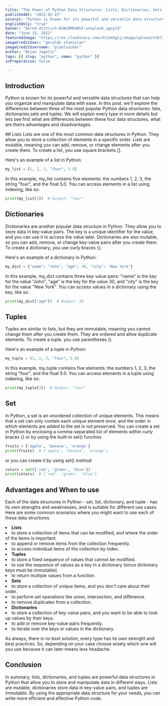 ```yaml
---
title: "The Power of Python Data Structures: Lists, Dictionaries, Sets and Tuples"
publishedAt: "2023-02-22"
excerpt: "Python is known for its powerful and versatile data structures that can help you organize and manipulate data with ease."
englishOnly: "true"
banner: "bernd-dittrich-W1NsOMhU8hI-unsplash_ugoyld"
date: "June 15, 2022"
featuredImage: "https://res.cloudinary.com/dr1sm5gnj/image/upload/v1673448130/igutech/blogs/geraldo-stanislas-JfPIfLTaJY4-unsplash_b4k0ui.jpg"
imageCreditUser: "geraldo stanislas"
imageCreditUsername: "pixelsucker"
author: "Bojan Jagetic"
tags: [{ slug: "python", name: "python" }]
inPreparation: false

---
```

## Introduction
Python is known for its powerful and versatile data structures that can help you organize and manipulate data with ease. In this post, we'll explore the differences between three of the most popular Python data structures: lists, dictionaries,sets and tuples. We will explain every type in more details but lets see first what are differences between these four data structures, what are theirs advantages and disadvantages.

<CloudinaryImage src="https://res.cloudinary.com/dr1sm5gnj/image/upload/v1677071667/igutech/blogs/resources/python-data-strurcture/11111111_rzktuv.png" text="Python data structures" alt="Python data structure" />
## Lists
Lists are one of the most common data structures in Python. They allow you to store a collection of elements in a specific order. Lists are mutable, meaning you can add, remove, or change elements after you create them. To create a list, you use square brackets [].

Here's an example of a list in Python:

```python
my_list = [1, 2, 3, "four", 5.0]
```
In this example, my_list contains five elements: the numbers 1, 2, 3, the string "four", and the float 5.0. You can access elements in a list using indexing, like so:

```python
print(my_list[3])  # Output: "four"
```

## Dictionaries
Dictionaries are another popular data structure in Python. They allow you to store data in key-value pairs. The key is a unique identifier for the value, and you can use it to access the value later. Dictionaries are also mutable, so you can add, remove, or change key-value pairs after you create them. To create a dictionary, you use curly braces {}.

Here's an example of a dictionary in Python:

```python
my_dict = {"name": "John", "age": 30, "city": "New York"}
```

In this example, my_dict contains three key-value pairs: "name" is the key for the value "John", "age" is the key for the value 30, and "city" is the key for the value "New York". You can access values in a dictionary using the key, like so:

```python
print(my_dict["age"])  # Output: 30
```

## Tuples
Tuples are similar to lists, but they are immutable, meaning you cannot change them after you create them. They are ordered and allow duplicate elements. To create a tuple, you use parentheses ().

Here's an example of a tuple in Python:

```python
my_tuple = (1, 2, 3, "four", 5.0)
```
In this example, my_tuple contains five elements: the numbers 1, 2, 3, the string "four", and the float 5.0. You can access elements in a tuple using indexing, like so:

```python
print(my_tuple[3])  # Output: "four"
```

## Set
In Python, a set is an unordered collection of unique elements. This means that a set can only contain each unique element once, and the order in which elements are added to the set is not preserved. You can create a set in Python by enclosing a comma-separated list of elements within curly braces {} or by using the built-in set() function. 

```python
fruits = {'apple', 'banana', 'orange'}
print(fruits)  # {'apple', 'banana', 'orange'}
```
or you can create it by using set() method

```python
colors = set(['red', 'green', 'blue'])
print(colors)  # {'red', 'green', 'blue'}
```

## Advantages and When to use

Each of the data structures in Python - set, list, dictionary, and tuple - has its own strengths and weaknesses, and is suitable for different use cases. Here are some common scenarios where you might want to use each of these data structures.

<LgNumberList>

<li>
<b>Lists</b>
<LgList>
<li>to store a collection of items that can be modified, and where the order of the items is important.</li>
<li>to append or remove items from the collection frequently.</li>
<li>to access individual items of the collection by index.</li>
</LgList>
</li>

<li>
<b>Tuples</b>
<LgList>
<li> to store a fixed sequence of values that cannot be modified.</li>
<li> to use the sequence of values as a key in a dictionary (since dictionary keys must be immutable).</li>
<li> to return multiple values from a function. </li>
</LgList>
</li>

<li>
<b>Sets</b>
<LgList>
<li>to store a collection of unique items, and you don't care about their order.</li>
<li> to perform set operations like union, intersection, and difference.</li>
<li> to remove duplicates from a collection.</li>
</LgList>
</li>
<li>
<b>Dictionaries</b>
<LgList>
<li> to store a collection of key-value pairs, and you want to be able to look up values by their keys.</li>
<li> to add or remove key-value pairs frequently.</li>
<li> to iterate over the keys or values in the dictionary. </li>
</LgList>
</li>
</LgNumberList>

As always, there is no best solution, every type has its own strenght and best practices. So, depending on your case choose wisely which one will you use because it can later means less headache.
## Conclusion
In summary, lists, dictionaries, and tuples are powerful data structures in Python that allow you to store and manipulate data in different ways. Lists are mutable, dictionaries store data in key-value pairs, and tuples are immutable. By using the appropriate data structure for your needs, you can write more efficient and effective Python code.